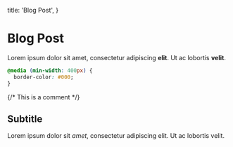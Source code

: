 
  title: 'Blog Post',
}

# Blog Post

Lorem ipsum dolor sit amet, consectetur adipiscing **elit**. Ut ac lobortis <b>velit</b>.

```css
@media (min-width: 400px) {
  border-color: #000;
}
```

<Basic>{/* This is a comment */}</Basic>

## Subtitle

Lorem ipsum dolor sit _amet_, consectetur adipiscing elit. Ut ac lobortis velit.
